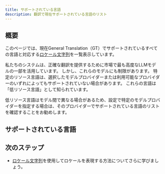```yaml
---
title: サポートされている言語
description: 翻訳で現在サポートされている言語のリスト
---
```



## 概要

このページでは、現在General Translation（GT）でサポートされているすべての言語と対応する[ロケール文字列](/docs/reference/locale-strings)を一覧表示しています。

私たちのシステムは、正確な翻訳を提供するために市場で最も高度なLLMモデルの一部を活用しています。
しかし、これらのモデルにも制限があります。
特定のリソース言語は、選択したモデルプロバイダーまたは利用可能なプロバイダーのいずれによってもサポートされていない場合があります。
これらの言語は「低リソース言語」として知られています。

低リソース言語はモデル間で異なる場合があるため、設定で特定のモデルプロバイダーを指定する場合は、そのプロバイダーでサポートされている言語のリストを確認することをお勧めします。


## サポートされている言語

<SupportedLocales />

## 次のステップ
 * [ロケール文字列](/docs/reference/locale-strings)を使用してロケールを表現する方法についてさらに学びましょう。